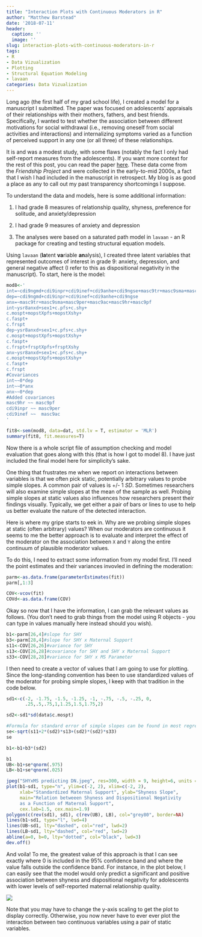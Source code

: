 ```yaml
---
title: "Interaction Plots with Continuous Moderators in R"
author: "Matthew Barstead"
date: '2018-07-11'
header:
  caption: ''
  image: ''
slug: interaction-plots-with-continuous-moderators-in-r
tags:
- R
- Data Vizualization
- Plotting
- Structural Equation Modeling
- lavaan
categories: Data Vizualization
---
```


Long ago (the first half of my grad school life), I created a model for a manuscript I submitted. The paper was focused on adolescents' appraisals of their relationships with their mothers, fathers, and best friends. Specifically, I wanted to test whether the association between different motivations for social withdrawal (i.e., removing oneself from social activities and interactions) and internalizing symptoms varied as a function of perceived support in any one (or all three) of these relationships. 

It is and was a modest study, with some flaws (notably the fact I only had self-report measures from the adolescents). If you want more context for the rest of this post, you can read the paper [here](https://mgb-research.netlify.com/publication/barstead_etal_2017_jora/). These data come from the *Friendship Project* and were collected in the early-to-mid 2000s, a fact that I wish I had included in the manuscript in retrospect. My blog is as good a place as any to call out my past transparency shortcomings I suppose. 

To understand the data and models, here is some additional information:  

1. I had grade 8 measures of relationship quality, shyness, preference for solitude, and anxiety/depression  

2. I had grade 9 measures of anxiety and depression 

3. The analyses were based on a saturated path model in `lavaan` - an R package for creating and testing structural equation models. 

Using `lavaan` (**la**tent **va**riable **an**alysis), I created three latent variables that represented outcomes of interest in grade 9: anxiety, depression, and general negative affect (I refer to this as dispositional negativity in the manuscript). To start, here is the model: 

```r
mod8<-'
int=~cdi9ngmd+cdi9inpr+cdi9inef+cdi9anhe+cdi9ngse+masc9tr+masc9sma+masc9per+masc9ac+masc9hr+masc9pf
dep=~cdi9ngmd+cdi9inpr+cdi9inef+cdi9anhe+cdi9ngse
anx=~masc9tr+masc9sma+masc9per+masc9ac+masc9hr+masc9pf
int~ysr8anxd+sex1+c.pfs+c.shy+
c.mospt+mopstXpfs+mopstXshy+
c.faspt+
c.frspt
dep~ysr8anxd+sex1+c.pfs+c.shy+
c.mospt+mopstXpfs+mopstXshy+
c.faspt+
c.frspt+frsptXpfs+frsptXshy
anx~ysr8anxd+sex1+c.pfs+c.shy+
c.mospt+mopstXpfs+mopstXshy+
c.faspt+
c.frspt
#Covariances
int~~0*dep
int~~0*anx
anx~~0*dep
#Added covariances 
masc9hr ~~ masc9pf
cdi9inpr ~~ masc9per
cdi9inef ~~  masc9ac 
'

fit8<-sem(mod8, data=dat, std.lv = T, estimator = 'MLR')
summary(fit8, fit.measures=T)
```

Now there is a whole script file of assumption checking and model evaluation that goes along with this (that is how I got to model 8). I have just included the final model here for simplicity's sake. 

One thing that frustrates me when we report on interactions between variables is that we often pick static, potentially arbitrary values to probe simple slopes. A common pair of values is +/- 1 *SD*. Sometimes researchers will also examine simple slopes at the mean of the sample as well. Probing simple slopes at static values also influences how researchers present their findings visually. Typically, we get either a pair of bars or lines to use to help us better evaluate the nature of the detected interaction.  

Here is where my gripe starts to eek in. Why are we probing simple slopes at static (often arbitrary) values? When our moderators are continuous it seems to me the better approach is to evaluate and interpret the effect of the moderator on the association between `X` and `Y` along the entire continuum of plausible moderator values. 

To do this, I need to extract some information from my model first. I'll need the point estimates and their variances invovled in defining the moderation: 

```r
parm<-as.data.frame(parameterEstimates(fit))
parm[,1:3]

COV<-vcov(fit)
COVd<-as.data.frame(COV)
```

Okay so now that I have the information, I can grab the relevant values as follows. (You don't need to grab things from the model using R objects - you can type in values manually here instead should you wish).

```r
b1<-parm[26,4]#slope for SHY
b3<-parm[28,4]#slope for SHY x Maternal Support
s11<-COV[26,26]#variance for SHY
s13<-COV[26,28]#covariance for SHY and SHY x Maternal Support
s33<-COV[28,28]#variance for SHY x MS Parameter
```

I then need to create a vector of values that I am going to use for plotting. Since the long-standing convention has been to use standardized values of the moderator for probing simple slopes, I keep with that tradition in the code below. 

```r
sd1<-c(-2, -1.75, -1.5, -1.25, -1, -.75, -.5, -.25, 0,
       .25,.5,.75,1,1.25,1.5,1.75,2)

sd2<-sd1*sd(data$c.mospt)

#Formula for standard error of simple slopes can be found in most regression textbooks 
se<-sqrt(s11+2*(sd2)*s13+(sd2)*(sd2)*s33)
se

b1<-b1+b3*(sd2)

b1
UB<-b1+se*qnorm(.975)
LB<-b1+se*qnorm(.025)

jpeg("SHYxMS predicting DN.jpeg", res=300, width = 9, height=6, units = "in")
plot(b1~sd1, type="n", ylim=c(-2, 2), xlim=c(-2, 2), 
     xlab="Standardized Maternal Support", ylab="Shyness Slope", 
     main="Relation betweeen Shyness and Dispositional Negativity 
     as a Function of Maternal Support", 
     cex.lab=1.5, cex.main=1.9)
polygon(c(rev(sd1), sd1), c(rev(UB), LB), col="grey80", border=NA)
lines(b1~sd1, type="l", lwd=4)
lines(UB~sd1, lty="dashed", col="red", lwd=2)
lines(LB~sd1, lty="dashed", col="red", lwd=2)
abline(a=0, b=0, lty="dotted", col="black", lwd=3)
dev.off()
```

And voila! To me, the greatest value of this approach is that I can see exactly where 0 is included in the 95% confidence band and where the value falls outside the confidence band. For instance, in the plot below, I can easily see that the model would only predict a significant and positive association between shyness and dispositional negativity for adolescents with lower levels of self-reported maternal relationship quality.   

![](/post/2018-07-11-interaction-plots-with-continuous-moderators-in-r_files/Barstead_etal_Jora2017_fig4.jpg)

Note that you may have to change the y-axis scaling to get the plot to display correctly. Otherwise, you now never have to ever ever plot the interaction between two continuous variables using a pair of static variables. 